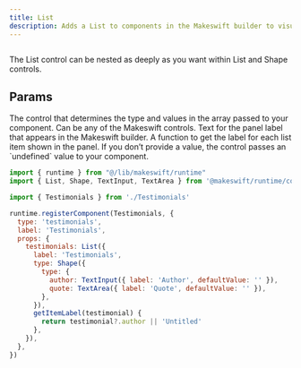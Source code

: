 ```yaml
---
title: List
description: Adds a List to components in the Makeswift builder to visually display an `array` prop. Each item in the list has a value defined using another control.
---
```


<Frame
  type="glass"
  caption=""
>
  <img src="" />
</Frame>

The List control can be nested as deeply as you want within List and Shape controls. 

## Params

<ParamField query="type" type="ControlDefinition" required>
  The control that determines the type and values in the array passed to your component. Can be any of the Makeswift controls.
</ParamField>

<ParamField query="label" type="string" default="List">
  Text for the panel label that appears in the Makeswift builder.
</ParamField>

<ParamField query="getItemLabel" type="(item: T) => string" default="undefined">
  A function to get the label for each list item shown in the panel. If you don’t provide a value, the control
  passes an `undefined` value to your component.
</ParamField>



<RequestExample>

```jsx /components/Testimonials/Testimonials.makeswift.js
import { runtime } from "@/lib/makeswift/runtime"
import { List, Shape, TextInput, TextArea } from '@makeswift/runtime/controls'

import { Testimonials } from './Testimonials'

runtime.registerComponent(Testimonials, {
  type: 'testimonials',
  label: 'Testimonials',
  props: {
    testimonials: List({
      label: 'Testimonials',
      type: Shape({
        type: {
          author: TextInput({ label: 'Author', defaultValue: '' }),
          quote: TextArea({ label: 'Quote', defaultValue: '' }),
        },
      }),
      getItemLabel(testimonial) {
        return testimonial?.author || 'Untitled'
      },
    }),
  },
})
```


</RequestExample>